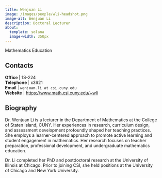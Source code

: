 ```yaml
---
title: Wenjuan Li
image: /images/people/wli-headshot.png
image-alt: Wenjuan Li
description: Doctoral Lecturer
about:
  template: solana
  image-width: 350px
---
```



Mathematics Education


## Contacts

<i class="bi bi-door-open"></i> **Office** | 1S-224 <br/>
<i class="bi bi-telephone"></i> **Telephone** | x3621 <br/>
<i class="bi bi-mailbox"></i> **Email** | `wenjuan.li at csi.cuny.edu` <br/>
<i class="bi bi-x-diamond"></i> **Website**  | [https://www.math.csi.cuny.edu/~wli](https://www.math.csi.cuny.edu/~wli) <br/>

## Biography

Dr. Wenjuan Li is a lecturer in the Department of Mathematics at the College of Staten Island, CUNY. Her experiences in research, curriculum design, and assessment development profoundly shaped her teaching practices. She employs a learner-centered approach to promote active learning and student engagement in mathematics. Her research focuses on teacher preparation, professional development, and undergraduate mathematics education.


Dr. Li completed her PhD and postdoctoral research at the University of Illinois at Chicago. Prior to joining CSI, she held positions at the University of Chicago and New York University.


